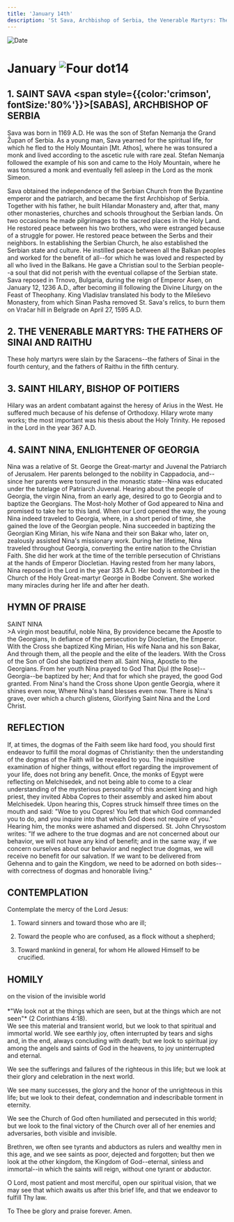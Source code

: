 ```yaml
---
title: 'January 14th'
description: 'St Sava, Archbishop of Serbia, the Venerable Martyrs: The Fathers of Sinai and Raithu'
---
```


<RunningHead />
<Image src="/title-imprint.png" height={68} width={50} alt="Date" className="title-imprint"/>

# <div id="date">January <Image className="four-dot" src="/four-dot.png" height={15} width={15} alt="Four dot" />14</div>

## 1. SAINT SAVA <span style={{color:'crimson', fontSize:'80%'}}>[SABAS]</span>, ARCHBISHOP OF SERBIA

Sava was born in 1169 A.D. He was the son of Stefan Nemanja the Grand Župan of Serbia. As a young man, Sava yearned for the spiritual life, for which he fled to the Holy Mountain [Mt. Athos], where he was tonsured a monk and lived according to the ascetic rule with rare zeal. Stefan Nemanja followed the example of his son and came to the Holy Mountain, where he was tonsured a monk and eventually fell asleep in the Lord as the monk Simeon.

Sava obtained the independence of the Serbian Church from the Byzantine emperor and the patriarch, and became the first Archbishop of Serbia. Together with his father, he built Hilandar Monastery and, after that, many other monasteries, churches and schools throughout the Serbian lands. On two occasions he made pilgrimages to the sacred places in the Holy Land. He restored peace between his two brothers, who were estranged because of a struggle for power. He restored peace between the Serbs and their neighbors. In establishing the Serbian Church, he also established the Serbian state and culture. He instilled peace between all the Balkan peoples and worked for the benefit of all--for which he was loved and respected by all who lived in the Balkans. He gave a Christian soul to the Serbian people--a soul that did not perish with the eventual collapse of the Serbian state. Sava reposed in Trnovo, Bulgaria, during the reign of Emperor Asen, on January 12, 1236 A.D., after becoming ill following the Divine Liturgy on the Feast of Theophany. King Vladislav translated his body to the Mileševo Monastery, from which Sinan Pasha removed St. Sava's relics, to burn them on Vračar hill in Belgrade on April 27, 1595 A.D.

## 2. THE VENERABLE MARTYRS: THE FATHERS OF SINAI AND RAITHU

These holy martyrs were slain by the Saracens--the fathers of Sinai in the fourth century, and the fathers of Raithu in the fifth century.

## 3. SAINT HILARY, BISHOP OF POITIERS

Hilary was an ardent combatant against the heresy of Arius in the West. He suffered much because of his defense of Orthodoxy. Hilary wrote many works; the most important was his thesis about the Holy Trinity. He reposed in the Lord in the year 367 A.D.

## 4. SAINT NINA, ENLIGHTENER OF GEORGIA

Nina was a relative of St. George the Great-martyr and Juvenal the Patriarch of Jerusalem. Her parents belonged to the nobility in Cappadocia, and--since her parents were tonsured in the monastic state--Nina was educated under the tutelage of Patriarch Juvenal. Hearing about the people of Georgia, the virgin Nina, from an early age, desired to go to Georgia and to baptize the Georgians. The Most-holy Mother of God appeared to Nina and promised to take her to this land. When our Lord opened the way, the young Nina indeed traveled to Georgia, where, in a short period of time, she gained the love of the Georgian people. Nina succeeded in baptizing the Georgian King Mirian, his wife Nana and their son Bakar who, later on, zealously assisted Nina's missionary work. During her lifetime, Nina traveled throughout Georgia, converting the entire nation to the Christian Faith. She did her work at the time of the terrible persecution of Christians at the hands of Emperor Diocletian. Having rested from her many labors, Nina reposed in the Lord in the year 335 A.D. Her body is entombed in the Church of the Holy Great-martyr George in Bodbe Convent. She worked many miracles during her life and after her death.


## HYMN OF PRAISE
<div style={{textAlign:'center', color:'crimson', fontWeight:'bold'}}>
SAINT NINA
</div>
>A virgin most beautiful, noble Nina,  
By providence became the Apostle to the Georgians,  
In defiance of the persecution by Diocletian, the Emperor.  
With the Cross she baptized King Mirian,  
His wife Nana and his son Bakar,  
And through them, all the people and the elite of the leaders.  
With the Cross of the Son of God she baptized them all.  
Saint Nina, Apostle to the Georgians.  
From her youth Nina prayed to God  
That Djul (the Rose)--Georgia--be baptized by her;  
And that for which she prayed, the good God granted.  
From Nina's hand the Cross shone  
Upon gentle Georgia, where it shines even now,  
Where Nina's hand blesses even now.  
There is Nina's grave, over which a church glistens,  
Glorifying Saint Nina and the Lord Christ.  


## REFLECTION

If, at times, the dogmas of the Faith seem like hard food, you should first endeavor to fulfill the moral dogmas of Christianity: then the understanding of the dogmas of the Faith will be revealed to you. The inquisitive examination of higher things, without effort regarding the improvement of your life, does not bring any benefit. Once, the monks of Egypt were reflecting on Melchisedek, and not being able to come to a clear understanding of the mysterious personality of this ancient king and high priest, they invited Abba Copres to their assembly and asked him about Melchisedek. Upon hearing this, Copres struck himself three times on the mouth and said: "Woe to you Copres! You left that which God commanded you to do, and you inquire into that which God does not require of you." Hearing him, the monks were ashamed and dispersed. St. John Chrysostom writes: "If we adhere to the true dogmas and are not concerned about our behavior, we will not have any kind of benefit; and in the same way, if we concern ourselves about our behavior and neglect true dogmas, we will receive no benefit for our salvation. If we want to be delivered from Gehenna and to gain the Kingdom, we need to be adorned on both sides--with correctness of dogmas and honorable living."


## CONTEMPLATION

Contemplate the mercy of the Lord Jesus:

1. Toward sinners and toward those who are ill;

2. Toward the people who are confused, as a flock without a shepherd;

3. Toward mankind in general, for whom He allowed Himself to be crucified.



## HOMILY
<div style={{textAlign:'center', color:'crimson', fontWeight:'bold'}}>
on the vision of the invisible world
</div><br /><div style={{textAlign:'right'}}>
*"We look not at the things which are seen, but at the things which are not seen"* (2 Corinthians 4:18).
</div>
We see this material and transient world, but we look to that spiritual and immortal world.
We see earthly joy, often interrupted by tears and sighs and, in the end, always concluding with death; but we look to spiritual joy among the angels and saints of God in the heavens, to joy uninterrupted and eternal.

We see the sufferings and failures of the righteous in this life; but we look at their glory and celebration in the next world.

We see many successes, the glory and the honor of the unrighteous in this life; but we look to their defeat, condemnation and indescribable torment in eternity.

We see the Church of God often humiliated and persecuted in this world; but we look to the final victory of the Church over all of her enemies and adversaries, both visible and invisible.

Brethren, we often see tyrants and abductors as rulers and wealthy men in this age, and we see saints as poor, dejected and forgotten; but then we look at the other kingdom, the Kingdom of God--eternal, sinless and immortal--in which the saints will reign, without one tyrant or abductor.

O Lord, most patient and most merciful, open our spiritual vision, that we may see that which awaits us after this brief life, and that we endeavor to fulfill Thy law.

To Thee be glory and praise forever. Amen.